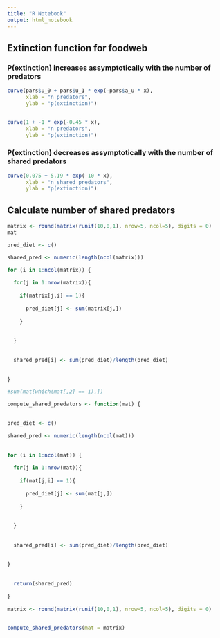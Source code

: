 ```yaml
---
title: "R Notebook"
output: html_notebook
---
```


## Extinction function for foodweb



### P(extinction) increases assymptotically with the number of predators

```r
curve(pars$u_0 + pars$u_1 * exp(-pars$a_u * x), 
      xlab = "n predators",
      ylab = "p(extinction)")


curve(1 + -1 * exp(-0.45 * x), 
      xlab = "n predators",
      ylab = "p(extinction)")
```




### P(extinction) decreases assymptotically with the number of shared predators

```r


curve(0.075 + 5.19 * exp(-10 * x), 
      xlab = "n shared predators",
      ylab = "p(extinction)")
```


## Calculate  number of shared predators


```r
matrix <- round(matrix(runif(10,0,1), nrow=5, ncol=5), digits = 0)
mat
```



```r



pred_diet <- c()

shared_pred <- numeric(length(ncol(matrix)))

for (i in 1:ncol(matrix)) {
  
  for(j in 1:nrow(matrix)){
    
    if(matrix[j,i] == 1){
      
      pred_diet[j] <- sum(matrix[j,])
      
    }
    
    
  }
  
  
  shared_pred[i] <- sum(pred_diet)/length(pred_diet)
  
  
}

#sum(mat[which(mat[,2] == 1),])


```




```r

compute_shared_predators <- function(mat) {
  

pred_diet <- c()

shared_pred <- numeric(length(ncol(mat)))
  
  
for (i in 1:ncol(mat)) {
  
  for(j in 1:nrow(mat)){
    
    if(mat[j,i] == 1){
      
      pred_diet[j] <- sum(mat[j,])
      
    }
    
    
  }
  
  
  shared_pred[i] <- sum(pred_diet)/length(pred_diet)
  
  
}
  
  
  return(shared_pred)
  
}

matrix <- round(matrix(runif(10,0,1), nrow=5, ncol=5), digits = 0)


compute_shared_predators(mat = matrix)
```


























